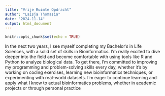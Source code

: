 ```yaml
---
title: "Vrije Ruimte Opdracht"
author: "Laisja Thomasia"
date: "2024-11-14"
output: html_document
---
```


```r
knitr::opts_chunk$set(echo = TRUE)
```

In the next two years, I see myself completing my Bachelor's in Life Sciences, with a solid set of skills in Bioinformatics. I'm really excited to dive deeper into the field and become comfortable with using tools like R and Python to analyze biological data. To get there, I’m committed to improving my programming and problem-solving skills every day, whether it's by working on coding exercises, learning new bioinformatics techniques, or experimenting with real-world datasets. I’m eager to continue learning and apply what I know to actual bioinformatics problems, whether in academic projects or through personal practice
